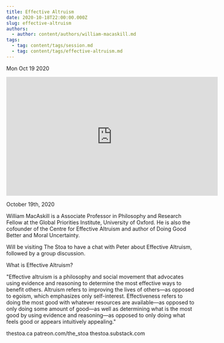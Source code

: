 ```yaml
---
title: Effective Altruism
date: 2020-10-18T22:00:00.000Z
slug: effective-altruism
authors:
  - author: content/authors/william-macaskill.md
tags:
  - tag: content/tags/session.md
  - tag: content/tags/effective-altruism.md
---
```






Mon Oct 19 2020

<iframe width="560" height="315" src="https://www.youtube.com/embed/bcXlPAQaBp4" title="Effective Altruism w/ William MacAskill" frameborder="0" allow="accelerometer; autoplay; clipboard-write; encrypted-media; gyroscope; picture-in-picture" allowfullscreen ></iframe>

October 19th, 2020

William MacAskill is a Associate Professor in Philosophy and Research Fellow at the Global Priorities Institute, University of Oxford. He is also the cofounder of the Centre for Effective Altruism and author of Doing Good Better and Moral Uncertainty.

Will be visiting The Stoa to have a chat with Peter about Effective Altruism, followed by a group discussion.

What is Effective Altruism?

"Effective altruism is a philosophy and social movement that advocates using evidence and reasoning to determine the most effective ways to benefit others. Altruism refers to improving the lives of others—as opposed to egoism, which emphasizes only self-interest. Effectiveness refers to doing the most good with whatever resources are available—as opposed to only doing some amount of good—as well as determining what is the most good by using evidence and reasoning—as opposed to only doing what feels good or appears intuitively appealing."

thestoa.ca
patreon.com/the_stoa
thestoa.substack.com



